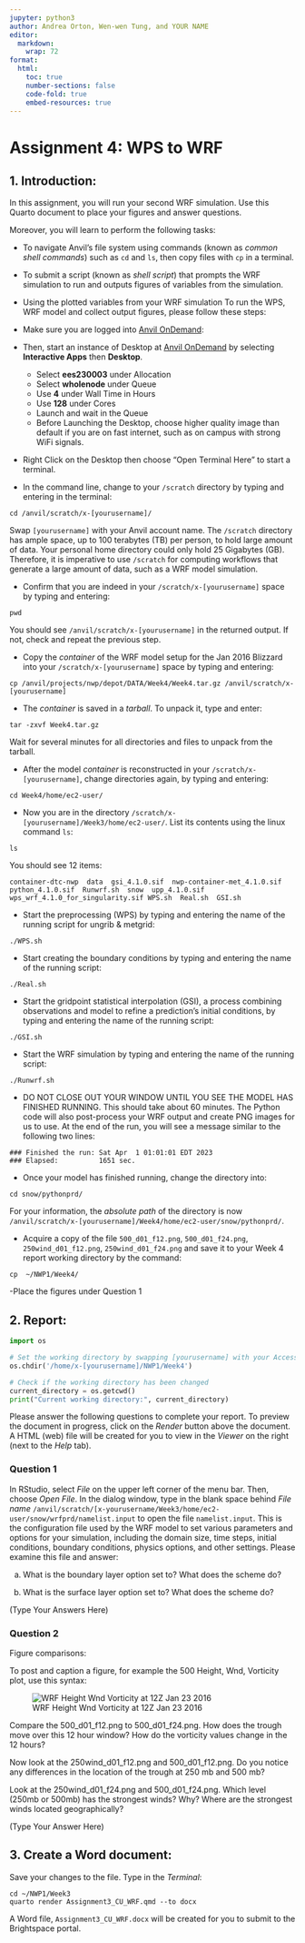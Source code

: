---
jupyter: python3
author: Andrea Orton, Wen-wen Tung, and YOUR NAME
editor: 
  markdown: 
    wrap: 72
format:
  html:
    toc: true
    number-sections: false
    code-fold: true
    embed-resources: true
---

# Assignment 4: WPS to WRF

## 1. Introduction:

In this assignment, you will run your second WRF simulation. Use this Quarto document to place your figures and answer questions.

Moreover, you will learn to perform the following tasks:

 - To navigate Anvil's file system using commands (known as *common shell commands*) such as `cd` and `ls`, then copy files with `cp` in a terminal.
 - To submit a script (known as *shell script*) that prompts the WRF simulation to run and outputs figures of variables from the simulation.
 - Using the plotted variables from your WRF simulation 
To run the WPS, WRF model and collect output figures, please follow these steps:

 -  Make sure you are logged into [Anvil OnDemand](https://ondemand.anvil.rcac.purdue.edu/):
 -  Then, start an instance of Desktop at [Anvil OnDemand](https://ondemand.anvil.rcac.purdue.edu/) by selecting **Interactive Apps** then **Desktop**.
     -  Select **ees230003** under Allocation
     -  Select **wholenode** under Queue 
     -  Use **4** under Wall Time in Hours
     -  Use **128** under Cores
     -  Launch and wait in the Queue
     -  Before Launching the Desktop, choose higher quality image than default if you are on fast internet, such as on campus with strong WiFi signals.
 -  Right Click on the Desktop then choose "Open Terminal Here" to start a terminal.
 -  In the command line, change to your `/scratch` directory by typing and entering in the terminal: 
```
cd /anvil/scratch/x-[yourusername]/
```
Swap `[yourusername]` with your Anvil account name. The `/scratch` directory has ample space, up to 100 terabytes (TB) per person, to hold large amount of data. Your personal home directory could only hold 25 Gigabytes (GB). Therefore, it is imperative to use `/scratch` for computing workflows that generate a large amount of data, such as a WRF model simulation.

 -  Confirm that you are indeed in your `/scratch/x-[yourusername]` space by typing and entering:
```
pwd
```
You should see `/anvil/scratch/x-[yourusername]` in the returned output. If not, check and repeat the previous step.

 -  Copy the *container* of the WRF model setup for the Jan 2016 Blizzard into your `/scratch/x-[yourusername]` space by typing and entering: 
```
cp /anvil/projects/nwp/depot/DATA/Week4/Week4.tar.gz /anvil/scratch/x-[yourusername]
```

 -  The *container* is saved in a *tarball*. To unpack it, type and enter:
```
tar -zxvf Week4.tar.gz
```
Wait for several minutes for all directories and files to unpack from the tarball.

 -  After the model *container* is reconstructed in your `/scratch/x-[yourusername]`, change directories again, by typing and entering: 
```
cd Week4/home/ec2-user/
```

 -  Now you are in the directory `/scratch/x-[yourusername]/Week3/home/ec2-user/`. List its contents using the linux command `ls`:
```
ls
```
You should see 12 items:
```
container-dtc-nwp  data  gsi_4.1.0.sif  nwp-container-met_4.1.0.sif  python_4.1.0.sif  Runwrf.sh  snow  upp_4.1.0.sif  wps_wrf_4.1.0_for_singularity.sif WPS.sh  Real.sh  GSI.sh
```
 -  Start the preprocessing (WPS) by typing and entering the name of the running script for ungrib & metgrid: 
```
./WPS.sh
```
 - Start creating the boundary conditions by typing and entering the name of the running script:
```
./Real.sh
```

 - Start the gridpoint statistical interpolation (GSI), a process combining observations and model to refine a prediction's initial conditions, by typing and entering the name of the running script:
```
./GSI.sh
``` 

 -  Start the WRF simulation by typing and entering the name of the running script: 
```
./Runwrf.sh
```

 -  DO NOT CLOSE OUT YOUR WINDOW UNTIL YOU SEE THE MODEL HAS FINISHED RUNNING. This should take about 60 minutes.  The Python code will also post-process your WRF output and create PNG images for us to use. At the end of the run, you will see a message similar to the following two lines:
```
### Finished the run: Sat Apr  1 01:01:01 EDT 2023
### Elapsed:          1651 sec.
```

 -  Once your model has finished running, change the directory into: 
```
cd snow/pythonprd/
```

For your information, the *absolute path* of the directory is now `/anvil/scratch/x-[yourusername]/Week4/home/ec2-user/snow/pythonprd/`.


 -  Acquire a copy of the file `500_d01_f12.png`, `500_d01_f24.png`, `250wind_d01_f12.png`, `250wind_d01_f24.png` and save it to your Week 4 report working directory by the command: 
```
cp  ~/NWP1/Week4/
```


 -Place the figures under Question 1


## 2. Report:

```{python}
import os

# Set the working directory by swapping [yourusername] with your Access account name
os.chdir('/home/x-[yourusername]/NWP1/Week4')

# Check if the working directory has been changed
current_directory = os.getcwd()
print("Current working directory:", current_directory)
```

Please answer the following questions to complete your report. To preview the document in progress, click on the *Render* button above the document. A HTML (web) file will be created for you to view in the *Viewer* on the right (next to the *Help* tab).


### Question 1

In RStudio, select *File* on the upper left corner of the menu bar. Then, choose *Open File*. In the dialog window, type in the blank space behind *File name* `/anvil/scratch/[x-yourusername/Week3/home/ec2-user/snow/wrfprd/namelist.input` to open the file `namelist.input`. This is the configuration file used by the WRF model to set various parameters and options for your simulation, including the domain size, time steps, initial conditions, boundary conditions, physics options, and other settings. Please examine this file and answer:



a) What is the boundary layer option set to?  What does the scheme do?


b) What is the surface layer option set to?  What does the scheme do?




(Type Your Answers Here)











### Question 2

Figure comparisons: 

To post and caption a figure, for example the 500 Height, Wnd, Vorticity plot, use this syntax:

![WRF Height Wnd Vorticity at 12Z Jan 23 2016](500_d01_f12.png)

Compare the 500_d01_f12.png to 500_d01_f24.png. How does the trough move over this 12 hour window?  How do the vorticity values change in the 12 hours?

Now look at the 250wind_d01_f12.png and 500_d01_f12.png.  Do you notice any differences in the location of the trough at 250 mb and 500 mb? 

Look at the 250wind_d01_f24.png and 500_d01_f24.png.  Which level (250mb or 500mb) has the strongest winds?  Why? Where are the strongest winds located geographically?

(Type Your Answer Here)



























## 3. Create a Word document:





Save your changes to the file. Type in the *Terminal*:

```
cd ~/NWP1/Week3
quarto render Assignment3_CU_WRF.qmd --to docx
```

A Word file, `Assignment3_CU_WRF.docx` will be created for you to submit to the Brightspace portal.